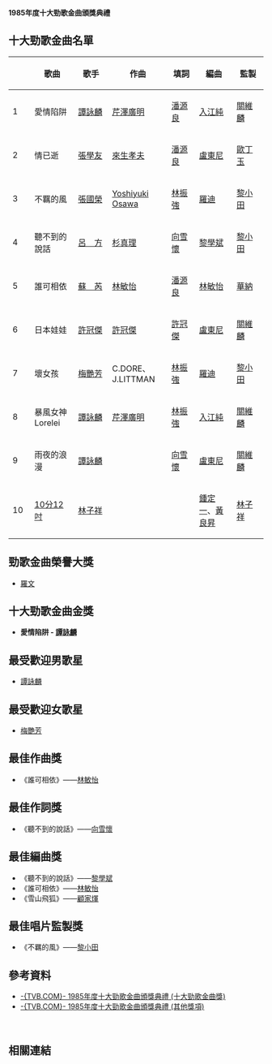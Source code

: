 '''1985年度十大勁歌金曲頒獎典禮'''

== 十大勁歌金曲名單 == 
{| class="wikitable"
! style="width:50px" | || style="width:140px" | 歌曲 || style="width:120px" | 歌手 || style="width:160px" | 作曲 || style="width:120px" | 填詞 || style="width:150px" | 編曲 || style="width:150px" | 監製 
|-
|1
|愛情陷阱
|[[譚詠麟|譚詠麟]]
|[[芹澤廣明|芹澤廣明]]
|[[潘源良|潘源良]]
|[[入江純|入江純]]
|[[關維麟|關維麟]]
|-
|2
|情已逝
|[[張學友|張學友]]
|[[來生孝夫|來生孝夫]]
|[[潘源良|潘源良]]
|[[盧東尼|盧東尼]]
|[[歐丁玉|歐丁玉]]
|-
|3
|不羈的風
|[[張國榮|張國榮]]
|[[Yoshiyuki_Osawa|Yoshiyuki Osawa]]
|[[林振強|林振強]]
|[[羅迪|羅迪]]
|[[黎小田|黎小田]]
|-
|4
|聽不到的說話
|[[呂方|呂　方]]
|[[杉真理|杉真理]]
|[[向雪懷|向雪懷]]
|[[黎學斌|黎學斌]]
|[[黎小田|黎小田]]
|-
|5
|誰可相依
|[[蘇芮|蘇　芮]]
|[[林敏怡|林敏怡]]
|[[潘源良|潘源良]]
|[[林敏怡|林敏怡]]
|[[華納|華納]]
|-
|6
|日本娃娃
|[[許冠傑|許冠傑]]
|[[許冠傑|許冠傑]]
|[[許冠傑|許冠傑]]
|[[盧東尼|盧東尼]]
|[[關維麟|關維麟]]
|-
|7
|壞女孩
|[[梅艷芳|梅艷芳]]
|C.DORE、J.LITTMAN
|[[林振強|林振強]]
|[[羅迪|羅迪]]
|[[黎小田|黎小田]]
|-
|8
|暴風女神Lorelei
|[[譚詠麟|譚詠麟]]
|[[芹澤廣明|芹澤廣明]]
|[[林振強|林振強]]
|[[入江純|入江純]]
|[[關維麟|關維麟]]
|-
|9
|雨夜的浪漫
|[[譚詠麟|譚詠麟]]
|{{lang|ja|[[鈴木キサブロー|鈴木キサブロー]]}}
|[[向雪懷|向雪懷]]
|[[盧東尼|盧東尼]]
|[[關維麟|關維麟]]
|-
|10
|[[10分12吋|10分12吋]]
|[[林子祥|林子祥]]
|
|
|[[鍾定一|鍾定一]]、[[黃良昇|黃良昇]]
|[[林子祥|林子祥]]
|}

== 勁歌金曲榮譽大獎  ==
*[[羅文|羅文]]

== 十大勁歌金曲金獎 ==
*'''愛情陷阱 - [[譚詠麟|譚詠麟]]'''

== 最受歡迎男歌星 ==
*[[譚詠麟|譚詠麟]]

== 最受歡迎女歌星 ==
*[[梅艷芳|梅艷芳]]

== 最佳作曲獎 ==
*《誰可相依》——[[林敏怡|林敏怡]]

== 最佳作詞獎 ==
*《聽不到的說話》——[[向雪懷|向雪懷]]

== 最佳編曲獎 ==
*《聽不到的說話》——[[黎學斌|黎學斌]]
*《誰可相依》——[[林敏怡|林敏怡]]
*《雪山飛狐》——[[顧家煇|顧家煇]]

== 最佳唱片監製獎 ==
*《不羈的風》——[[黎小田|黎小田]]

== 參考資料 ==
*[https://web.archive.org/web/20120305090713/http://tvcity.tvb.com/jsg/awards/awards_4957565316481164106171108186113170247166177188250.html -{TVB.COM}- 1985年度十大勁歌金曲頒獎典禮 (十大勁歌金曲獎)]
*[https://web.archive.org/web/20080101164409/http://tvcity.tvb.com/jsg/awards/awards_4957565316822816576188250182181.html -{TVB.COM}- 1985年度十大勁歌金曲頒獎典禮 (其他獎項)]
<br/>

== 相關連結 ==
{{十大勁歌金曲頒獎典禮}}
{{香港音乐颁奖典礼}}